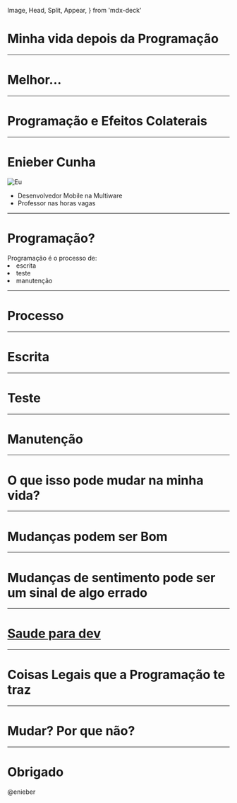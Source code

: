   Image,
  Head,
  Split,
  Appear,
} from 'mdx-deck'


<Head>
  <title>Carreira</title>
</Head>



# Minha vida depois da Programação

---

# Melhor...
---

# Programação e Efeitos Colaterais

---

# Enieber Cunha 

![Eu](profile.jpg)

- Desenvolvedor Mobile na Multiware
- Professor nas horas vagas

---

# Programação?

<Appear>
 Programação é o processo de:
 <li> escrita</li>
 <li> teste </li>
 <li>manutenção </li>
</Appear>

---

# Processo

---

# Escrita

---

# Teste

---

# Manutenção

---

# O que isso pode mudar na minha vida?

---

# Mudanças podem ser Bom

---

# Mudanças de sentimento pode ser um sinal de algo errado

---

# [Saude para dev](github.com/enieber/saude)

---

# Coisas Legais que a Programação te traz

---

# Mudar? Por que não?

---

# Obrigado
@enieber

